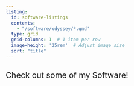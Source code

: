 ```yaml
---
listing: 
  id: software-listings
  contents: 
    - "/software/odyssey/*.qmd"
  type: grid
  grid-columns: 1  # 1 item per row
  image-height: '25rem'  # Adjust image size
  sort: "title" 
---
```


## [Check out some of my Software!]{style="font-weight:400;"}
